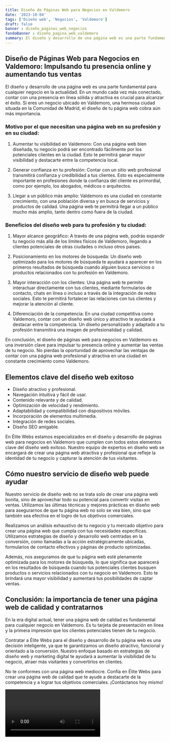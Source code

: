 ```yaml
---
title: Diseño de Páginas Web para Negocios en Valdemoro
date: '2023-10-04'
tags: ['Diseño web', 'Negocios', 'Valdemoro']
draft: false
banner : diseño_paginas_web_negocios
fondoBanner : diseño_pagina_web_valdemoro
summary: El diseño y desarrollo de una página web es una parte fundamental para cualquier negocio en la actualidad. En un mundo cada vez más conectado, contar con una presencia en línea sólida y atractiva es crucial para alcanzar el éxito. Si eres un negocio ubicado en Valdemoro, una hermosa ciudad situada en la Comunidad de Madrid, el diseño de tu página web cobra aún más importancia.
---
```


## Diseño de Páginas Web para Negocios en Valdemoro: Impulsando tu presencia online y aumentando tus ventas

El diseño y desarrollo de una página web es una parte fundamental para cualquier negocio en la actualidad. En un mundo cada vez más conectado, contar con una presencia en línea sólida y atractiva es crucial para alcanzar el éxito. Si eres un negocio ubicado en Valdemoro, una hermosa ciudad situada en la Comunidad de Madrid, el diseño de tu página web cobra aún más importancia.

### Motivo por el que necesitan una página web en su profesión y en su ciudad:

1. Aumentar tu visibilidad en Valdemoro: Con una página web bien diseñada, tu negocio podrá ser encontrado fácilmente por los potenciales clientes en la ciudad. Esto te permitirá ganar mayor visibilidad y destacarte entre la competencia local.

2. Generar confianza en tu profesión: Contar con un sitio web profesional transmitirá confianza y credibilidad a tus clientes. Esto es especialmente importante en profesiones donde la confianza del cliente es primordial, como por ejemplo, los abogados, médicos o arquitectos.

3. Llegar a un público más amplio: Valdemoro es una ciudad en constante crecimiento, con una población diversa y en busca de servicios y productos de calidad. Una página web te permitirá llegar a un público mucho más amplio, tanto dentro como fuera de la ciudad.

### Beneficios del diseño web para tu profesión y tu ciudad:

1. Mayor alcance geográfico: A través de una página web, podrás expandir tu negocio más allá de los límites físicos de Valdemoro, llegando a clientes potenciales de otras ciudades o incluso otros países.

2. Posicionamiento en los motores de búsqueda: Un diseño web optimizado para los motores de búsqueda te ayudará a aparecer en los primeros resultados de búsqueda cuando alguien busca servicios o productos relacionados con tu profesión en Valdemoro.

3. Mayor interacción con los clientes: Una página web te permite interactuar directamente con tus clientes, mediante formularios de contacto, chats en línea o incluso a través de la integración de redes sociales. Esto te permitirá fortalecer las relaciones con tus clientes y mejorar la atención al cliente.

4. Diferenciación de la competencia: En una ciudad competitiva como Valdemoro, contar con un diseño web único y atractivo te ayudará a destacar entre la competencia. Un diseño personalizado y adaptado a tu profesión transmitirá una imagen de profesionalidad y calidad.

En conclusión, el diseño de páginas web para negocios en Valdemoro es una inversión clave para impulsar tu presencia online y aumentar las ventas de tu negocio. No pierdas la oportunidad de aprovechar las ventajas de contar con una página web profesional y atractiva en una ciudad en constante crecimiento como Valdemoro.

<GifSeo />

<Cta />

## Elementos clave del diseño web exitoso

- Diseño atractivo y profesional.
- Navegación intuitiva y fácil de usar.
- Contenido relevante y de calidad.
- Optimización de velocidad y rendimiento.
- Adaptabilidad y compatibilidad con dispositivos móviles.
- Incorporación de elementos multimedia.
- Integración de redes sociales.
- Diseño SEO amigable.

En Élite Webs estamos especializados en el diseño y desarrollo de páginas web para negocios en Valdemoro que cumplen con todos estos elementos clave del diseño web exitoso. Nuestro equipo de expertos en diseño web se encargará de crear una página web atractiva y profesional que refleje la identidad de tu negocio y capturar la atención de tus visitantes.

## Cómo nuestro servicio de diseño web puede ayudar

Nuestro servicio de diseño web no se trata solo de crear una página web bonita, sino de aprovechar todo su potencial para convertir visitas en ventas. Utilizamos las últimas técnicas y mejores prácticas en diseño web para asegurarnos de que tu página web no solo se vea bien, sino que también sea efectiva en el logro de tus objetivos comerciales.

Realizamos un análisis exhaustivo de tu negocio y tu mercado objetivo para crear una página web que cumpla con tus necesidades específicas. Utilizamos estrategias de diseño y desarrollo web centradas en la conversión, como llamadas a la acción estratégicamente ubicadas, formularios de contacto efectivos y páginas de producto optimizadas.

Además, nos aseguramos de que tu página web esté plenamente optimizada para los motores de búsqueda, lo que significa que aparecerá en los resultados de búsqueda cuando tus potenciales clientes busquen productos o servicios relacionados con tu negocio en Valdemoro. Esto te brindará una mayor visibilidad y aumentará tus posibilidades de captar ventas.

## Conclusión: la importancia de tener una página web de calidad y contratarnos

En la era digital actual, tener una página web de calidad es fundamental para cualquier negocio en Valdemoro. Es tu tarjeta de presentación en línea y la primera impresión que los clientes potenciales tienen de tu negocio.

Contratar a Élite Webs para el diseño y desarrollo de tu página web es una decisión inteligente, ya que te garantizamos un diseño atractivo, funcional y orientado a la conversión. Nuestro enfoque basado en estrategias de diseño web y marketing digital te ayudará a aumentar la visibilidad de tu negocio, atraer más visitantes y convertirlos en clientes.

No te conformes con una página web mediocre. Confía en Élite Webs para crear una página web de calidad que te ayude a destacarte de la competencia y a lograr tus objetivos comerciales. ¡Contáctanos hoy mismo!

<Video />

<CtaBot job='Negocios' city='Valdemoro'/>

<Gmaps query='Valdemoro+españa+maps' />